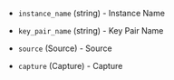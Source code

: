 <!-- Code generated from the comments of the RunConfig struct in builder/powervs/common/run_config.go; DO NOT EDIT MANUALLY -->

- `instance_name` (string) - Instance Name

- `key_pair_name` (string) - Key Pair Name

- `source` (Source) - Source

- `capture` (Capture) - Capture

<!-- End of code generated from the comments of the RunConfig struct in builder/powervs/common/run_config.go; -->
